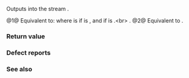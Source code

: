 {{cpp/chrono/title|operator&lt;&lt;{{petty|(std::chrono::sys_time)}}}}
{{cpp/chrono/system_clock/navbar}}
{{dcl begin}}
{{dcl header|chrono}}
{{dcl|since=c++20|num=1|
template&lt; class CharT, class Traits, class Duration &gt;
std::basic_ostream&lt;CharT, Traits&gt;&amp;
    operator&lt;&lt;( std::basic_ostream&lt;CharT, Traits&gt;&amp; os,
                const std::chrono::sys_time&lt;Duration&gt;&amp; tp );
}}
{{dcl|since=c++20|num=2|
template&lt; class CharT, class Traits, class Duration &gt;
std::basic_ostream&lt;CharT, Traits&gt;&amp;
    operator&lt;&lt;( std::basic_ostream&lt;CharT, Traits&gt;&amp; os,
                const std::chrono::sys_days&amp; tp );
}}
{{dcl end}}

Outputs {{c|tp}} into the stream {{c|os}}.

@1@ Equivalent to:
{{source|1=
return os &lt;&lt; std::format(os.getloc(), STATICALLY-WIDEN&lt;CharT&gt;("{:L%F %T}"), tp);
}}
where {{c|STATICALLY_WIDEN&lt;CharT&gt;("{:L%F %T}")}} is {{c|"{:L%F %T}"}} if {{tt|CharT}} is {{c|char}}, and {{c|L"{:L%F %T}"}} if {{tt|CharT}} is {{c|wchar_t}}.&lt;br&gt;
{{cpp/enable if|{{c|std::chrono::treat_as_floating_point_v&lt;typename Duration::rep&gt;}} is {{c|false}} and {{c|Duration(1) &lt; std::chrono::days(1)}}}}.
@2@ Equivalent to {{c|os &lt;&lt; std::chrono::year_month_day(tp);}}.

===Return value===
{{c|os}}

===Defect reports===
{{dr list begin}}
{{dr list item|paper=P2372R3|std=C++20|before=the given locale was used by default|after={{ttb|L}} is needed to use the given locale}}
{{dr list end}}

===See also===
{{dsc begin}}
{{dsc inc|cpp/chrono/dsc formatter|sys_time|system_clock}}
{{dsc inc|cpp/utility/format/dsc format}}
{{dsc inc|cpp/chrono/year_month_day/dsc operator ltlt}}
{{dsc end}}

{{langlinks|de|es|ja|ru|zh}}